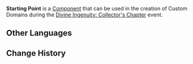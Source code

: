 {{Component Infobox
|id          = 1001
|image       = Item Starting Point.png
|load        = 4
|event       = Divine Ingenuity: Collector's Chapter
|description = The location where host player starts the challenge in Co-Op Mode
|placement   = Placeable Only on Ground
|category    = Basic
|size        = 2 × 2 × 3
|limit       = 1
}}
'''Starting Point''' is a [[Component]] that can be used in the creation of Custom Domains during the [[Divine Ingenuity/2023-06-08|Divine Ingenuity: Collector's Chapter]] event.

==Other Languages==
{{Other Languages|default_hidden=1
|en      = Starting Point
|zhs     = 起始点
|zhs_rm  = Qǐshǐ-diǎn
|zht     = 起始點
|zht_rm  = Qǐshǐ-diǎn
|ja      = スタート地点
|ja_rm   = Sutaato Chiten
|ko      = 시작점
|es      = Punto de partida
|fr      = Point de départ
|ru      = Начальная точка
|th      = จุดเริ่มต้น
|th_rm   = 
|vi      = Điểm Bắt Đầu
|de      = Startpunkt
|id      = Titik Mulai
|pt      = Ponto de Partida
|tr      = Başlangıç Noktası
|it      = Punto iniziale
}}

==Change History==
{{Change History|3.7}}